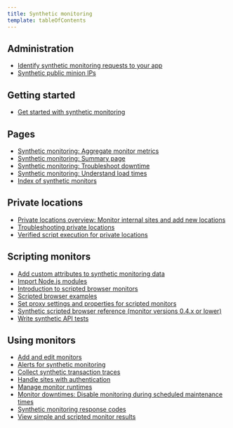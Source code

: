 ```yaml
---
title: Synthetic monitoring
template: tableOfContents
---
```


## Administration

* [Identify synthetic monitoring requests to your app](/docs/synthetics/synthetic-monitoring/administration/identify-synthetic-monitoring-requests-your-app)
* [Synthetic public minion IPs](/docs/synthetics/synthetic-monitoring/administration/synthetic-public-minion-ips)

## Getting started

* [Get started with synthetic monitoring](/docs/synthetics/synthetic-monitoring/getting-started/get-started-new-relic-synthetic-monitoring)

## Pages

* [Synthetic monitoring: Aggregate monitor metrics](/docs/synthetics/synthetic-monitoring/pages/synthetic-monitoring-aggregate-monitor-metrics)
* [Synthetic monitoring: Summary page](/docs/synthetics/synthetic-monitoring/pages/synthetic-monitoring-summary)
* [Synthetic monitoring: Troubleshoot downtime](/docs/synthetics/synthetic-monitoring/pages/synthetic-monitoring-troubleshoot-downtime)
* [Synthetic monitoring: Understand load times](/docs/synthetics/synthetic-monitoring/pages/synthetic-monitoring-understand-load-times)
* [Index of synthetic monitors](/docs/synthetics/synthetic-monitoring/pages/synthetic-monitors-index)

## Private locations

* [Private locations overview: Monitor internal sites and add new locations](/docs/synthetics/synthetic-monitoring/private-locations/private-locations-overview-monitor-internal-sites-add-new-locations)
* [Troubleshooting private locations](/docs/synthetics/synthetic-monitoring/private-locations/troubleshooting-private-locations)
* [Verified script execution for private locations](/docs/synthetics/synthetic-monitoring/private-locations/verified-script-execution-private-locations)

## Scripting monitors

* [Add custom attributes to synthetic monitoring data](/docs/synthetics/synthetic-monitoring/scripting-monitors/add-custom-attributes-synthetic-monitoring-data)
* [Import Node.js modules](/docs/synthetics/synthetic-monitoring/scripting-monitors/import-nodejs-modules)
* [Introduction to scripted browser monitors](/docs/synthetics/synthetic-monitoring/scripting-monitors/introduction-scripted-browser-monitors)
* [Scripted browser examples](/docs/synthetics/synthetic-monitoring/scripting-monitors/scripted-browser-examples)
* [Set proxy settings and properties for scripted monitors](/docs/synthetics/synthetic-monitoring/scripting-monitors/set-proxy-settings-properties-scripted-monitors)
* [Synthetic scripted browser reference (monitor versions 0.4.x or lower)](/docs/synthetics/synthetic-monitoring/scripting-monitors/synthetic-scripted-browser-reference-monitor-versions-04x-or-lower)
* [Write synthetic API tests](/docs/synthetics/synthetic-monitoring/scripting-monitors/write-synthetic-api-tests)

## Using monitors

* [Add and edit monitors](/docs/synthetics/synthetic-monitoring/using-monitors/add-edit-monitors)
* [Alerts for synthetic monitoring](/docs/synthetics/synthetic-monitoring/using-monitors/alerts-synthetic-monitoring)
* [Collect synthetic transaction traces](/docs/synthetics/synthetic-monitoring/using-monitors/collect-synthetic-transaction-traces)
* [Handle sites with authentication](/docs/synthetics/synthetic-monitoring/using-monitors/handle-sites-authentication)
* [Manage monitor runtimes](/docs/synthetics/synthetic-monitoring/using-monitors/manage-monitor-runtimes)
* [Monitor downtimes: Disable monitoring during scheduled maintenance times](/docs/synthetics/synthetic-monitoring/using-monitors/monitor-downtimes-disable-monitoring-during-scheduled-maintenance-times)
* [Synthetic monitoring response codes](/docs/synthetics/synthetic-monitoring/using-monitors/synthetic-monitoring-response-codes)
* [View simple and scripted monitor results](/docs/synthetics/synthetic-monitoring/using-monitors/view-simple-scripted-monitor-results)
